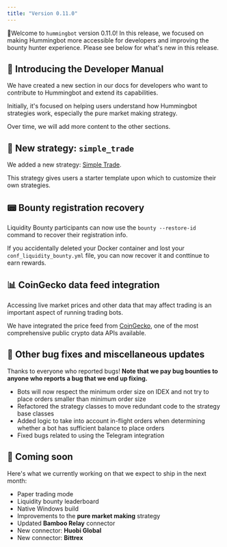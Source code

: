 ```yaml
---
title: "Version 0.11.0"
---
```


🚀Welcome to `hummingbot` version 0.11.0! In this release, we focused on making Hummingbot more accessible for developers and improving the bounty hunter experience. Please see below for what's new in this release.

## 📝 Introducing the Developer Manual

We have created a new section in our docs for developers who want to contribute to Hummingbot and extend its capabilities.

Initially, it's focused on helping users understand how Hummingbot strategies work, especially the pure market making strategy.

Over time, we will add more content to the other sections.

## 🤖 New strategy: `simple_trade`

We added a new strategy: [Simple Trade](/developer/build-strategy/#simple-trade-strategy).

This strategy gives users a starter template upon which to customize their own strategies.

## 📟 Bounty registration recovery

Liquidity Bounty participants can now use the `bounty --restore-id` command to recover their registration info.

If you accidentally deleted your Docker container and lost your `conf_liquidity_bounty.yml` file, you can now recover it and conttinue to earn rewards.

## 📊 CoinGecko data feed integration

Accessing live market prices and other data that may affect trading is an important aspect of running trading bots.

We have integrated the price feed from [CoinGecko](https://www.coingecko.com/en), one of the most comprehensive public crypto data APIs available.

## 🐞 Other bug fixes and miscellaneous updates

Thanks to everyone who reported bugs! **Note that we pay bug bounties to anyone who reports a bug that we end up fixing.**

- Bots will now respect the minimum order size on IDEX and not try to place orders smaller than minimum order size
- Refactored the strategy classes to move redundant code to the strategy base classes
- Added logic to take into account in-flight orders when determining whether a bot has sufficient balance to place orders
- Fixed bugs related to using the Telegram integration

## 🚀 Coming soon

Here's what we currently working on that we expect to ship in the next month:

- Paper trading mode
- Liquidity bounty leaderboard
- Native Windows build
- Improvements to the **pure market making** strategy
- Updated **Bamboo Relay** connector
- New connector: **Huobi Global**
- New connector: **Bittrex**
